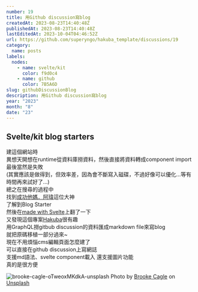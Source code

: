 ```yaml
---
number: 19
title: 用Github discussion寫blog
createdAt: 2023-08-23T14:40:48Z
publishedAt: 2023-08-23T14:40:48Z
lastEditedAt: 2023-10-04T04:46:52Z
url: https://github.com/superyngo/hakuba_template/discussions/19
category:
  name: posts
labels:
  nodes:
    - name: svelte/kit
      color: f9d0c4
    - name: github
      color: 7B5A6D
slug: githubDiscussionBlog
description: 用Github discussion寫blog
year: "2023"
month: "8"
date: "23"
---
```


## Svelte/kit blog starters  
建這個網站時  
異想天開想在runtime從資料庫撈資料，然後直接將資料轉成component import  
最後當然是失敗  
(其實應該是做得到，但效率差，因為會不斷寫入磁碟，不過好像可以優化...等有時間再來試好了...)  
總之在搜尋的過程中  
找到[成功他媽．阿瑋](https://www.kwchang0831.dev/)這位大神  
了解到Blog Starter  
然後在[made with Svelte](https://madewithsvelte.com/boilerplate)上翻了一下  
又發現這個專案[Hakuba](https://github.com/YeungKC/Hakuba)很有趣  
用GraphQL撈gitbub discussion的資料匯成markdown file來寫blog  
就把原碼移植一部分過來~  
現在不用煩惱cms編輯頁面怎麼建了  
可以直接在github discussion上寫網誌  
支援md語法、svelte component載入
還支援圖片功能  
真的是很方便  


![brooke-cagle-oTweoxMKdkA-unsplash](https://github.com/superyngo/hakuba_template/assets/12149732/322b3b2a-fcd0-4558-bc21-3ad30d9ed694)
Photo by <a href="https://unsplash.com/@brookecagle?utm_source=unsplash&utm_medium=referral&utm_content=creditCopyText">Brooke Cagle</a> on <a href="https://unsplash.com/photos/oTweoxMKdkA?utm_source=unsplash&utm_medium=referral&utm_content=creditCopyText">Unsplash</a>  
  



